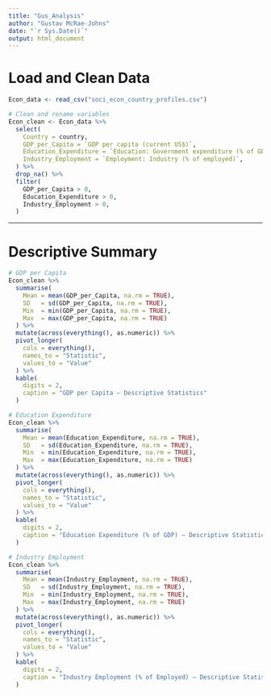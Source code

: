 ```yaml
---
title: "Gus_Analysis"
author: "Gustav McRae-Johns"
date: "`r Sys.Date()`"
output: html_document
---
```


# Load and Clean Data

```r
Econ_data <- read_csv("soci_econ_country_profiles.csv")  

# Clean and rename variables
Econ_clean <- Econ_data %>%
  select(
    Country = country,  
    GDP_per_Capita = `GDP per capita (current US$)`,
    Education_Expenditure = `Education: Government expenditure (% of GDP)`,
    Industry_Employment = `Employment: Industry (% of employed)`,
  ) %>%
  drop_na() %>%
  filter(
    GDP_per_Capita > 0,
    Education_Expenditure > 0,
    Industry_Employment > 0,
  )
```
***

# Descriptive Summary

```r

# GDP per Capita
Econ_clean %>%
  summarise(
    Mean = mean(GDP_per_Capita, na.rm = TRUE),
    SD   = sd(GDP_per_Capita, na.rm = TRUE),
    Min  = min(GDP_per_Capita, na.rm = TRUE),
    Max  = max(GDP_per_Capita, na.rm = TRUE)
  ) %>%
  mutate(across(everything(), as.numeric)) %>%
  pivot_longer(
    cols = everything(),
    names_to = "Statistic",
    values_to = "Value"
  ) %>%
  kable(
    digits = 2,
    caption = "GDP per Capita — Descriptive Statistics"
  )

# Education Expenditure
Econ_clean %>%
  summarise(
    Mean = mean(Education_Expenditure, na.rm = TRUE),
    SD   = sd(Education_Expenditure, na.rm = TRUE),
    Min  = min(Education_Expenditure, na.rm = TRUE),
    Max  = max(Education_Expenditure, na.rm = TRUE)
  ) %>%
  mutate(across(everything(), as.numeric)) %>%
  pivot_longer(
    cols = everything(),
    names_to = "Statistic",
    values_to = "Value"
  ) %>%
  kable(
    digits = 2,
    caption = "Education Expenditure (% of GDP) — Descriptive Statistics"
  )

# Industry Employment
Econ_clean %>%
  summarise(
    Mean = mean(Industry_Employment, na.rm = TRUE),
    SD   = sd(Industry_Employment, na.rm = TRUE),
    Min  = min(Industry_Employment, na.rm = TRUE),
    Max  = max(Industry_Employment, na.rm = TRUE)
  ) %>%
  mutate(across(everything(), as.numeric)) %>%
  pivot_longer(
    cols = everything(),
    names_to = "Statistic",
    values_to = "Value"
  ) %>%
  kable(
    digits = 2,
    caption = "Industry Employment (% of Employed) — Descriptive Statistics"
  )

```